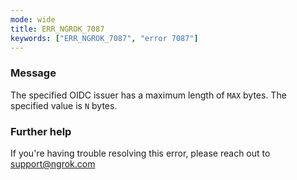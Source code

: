 ```yaml
---
mode: wide
title: ERR_NGROK_7087
keywords: ["ERR_NGROK_7087", "error 7087"]
---
```


### Message

The specified OIDC issuer has a maximum length of `MAX` bytes. The specified value is `N` bytes.

### Further help

If you're having trouble resolving this error, please reach out to [support@ngrok.com](mailto:support@ngrok.com?subject=Help%20with%20ERR_NGROK_7087)
